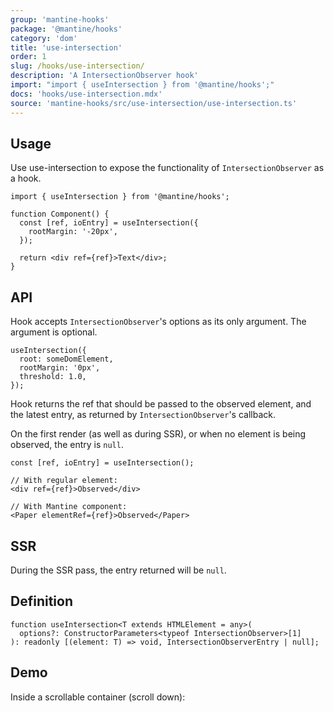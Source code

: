 ```yaml
---
group: 'mantine-hooks'
package: '@mantine/hooks'
category: 'dom'
title: 'use-intersection'
order: 1
slug: /hooks/use-intersection/
description: 'A IntersectionObserver hook'
import: "import { useIntersection } from '@mantine/hooks';"
docs: 'hooks/use-intersection.mdx'
source: 'mantine-hooks/src/use-intersection/use-intersection.ts'
---
```



## Usage

Use use-intersection to expose the functionality of `IntersectionObserver` as a hook.

```tsx
import { useIntersection } from '@mantine/hooks';

function Component() {
  const [ref, ioEntry] = useIntersection({
    rootMargin: '-20px',
  });

  return <div ref={ref}>Text</div>;
}
```

## API

Hook accepts `IntersectionObserver`'s options as its only argument. The argument is optional.

```tsx
useIntersection({
  root: someDomElement,
  rootMargin: '0px',
  threshold: 1.0,
});
```

Hook returns the ref that should be passed to the observed element, and the latest entry, as returned by `IntersectionObserver`'s callback.

On the first render (as well as during SSR), or when no element is being observed, the entry is `null`.

```tsx
const [ref, ioEntry] = useIntersection();

// With regular element:
<div ref={ref}>Observed</div>

// With Mantine component:
<Paper elementRef={ref}>Observed</Paper>
```

## SSR

During the SSR pass, the entry returned will be `null`.

## Definition

```tsx
function useIntersection<T extends HTMLElement = any>(
  options?: ConstructorParameters<typeof IntersectionObserver>[1]
): readonly [(element: T) => void, IntersectionObserverEntry | null];
```


## Demo

<Demo data={UseIntersectionSimpleDemo} />

Inside a scrollable container (scroll down):

<Demo data={UseIntersectionContainedDemo} />
